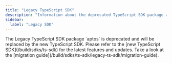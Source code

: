 ```yaml
---
title: "Legacy TypeScript SDK"
description: "Information about the deprecated TypeScript SDK package and migration instructions to the new SDK"
sidebar:
  label: "Legacy SDK"
---
```



<Aside emoji="🚨" type="danger">
  The Legacy TypeScript SDK package `aptos` is deprecated and will be replaced by the new TypeScript SDK. Please refer to the [new TypeScript SDK](/build/sdks/ts-sdk) for the latest features and updates.  Take a look at the [migration guide](/build/sdks/ts-sdk/legacy-ts-sdk/migration-guide).
</Aside>
